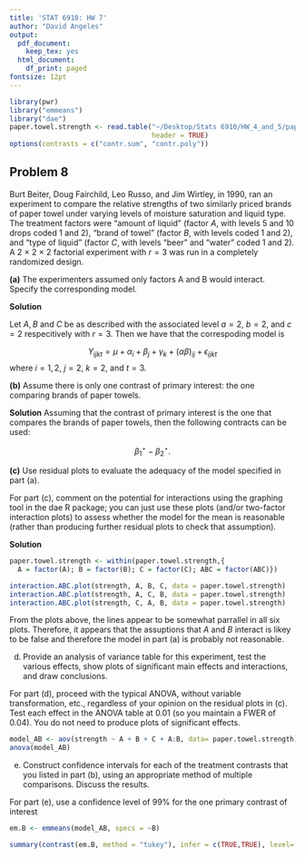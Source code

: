 ```yaml
---
title: 'STAT 6910: HW 7'
author: "David Angeles"
output:
  pdf_document:
    keep_tex: yes
  html_document:
    df_print: paged
fontsize: 12pt
---
```


```r
library(pwr)
library("emmeans")
library("dae")
paper.towel.strength <- read.table("~/Desktop/Stats 6910/HW_4_and_5/paper.towel.strength.txt",
                                   header = TRUE)
options(contrasts = c("contr.sum", "contr.poly"))
```


## Problem 8

Burt Beiter, Doug Fairchild, Leo Russo, and Jim Wirtley, in 1990, ran an experiment to compare the relative strengths of two similarly priced brands of paper towel under varying levels of moisture saturation and liquid type. The treatment factors were “amount of liquid” (factor $A$, with levels 5 and 10 drops coded 1 and 2), “brand of towel” (factor $B$, with levels coded 1 and 2), and “type of liquid” (factor $C$, with levels “beer” and “water” coded 1 and 2). A 2 × 2 × 2 factorial experiment with $r = 3$ was run in a completely randomized design. 


__(a)__ The experimenters assumed only factors A and B would interact. Specify the corresponding model.

__Solution__

Let $A, B$ and $C$ be as described with the associated level $a= 2$, $b = 2$, and $c= 2$ respecitively with $r=3$. Then we have that the correspoding model is


$$
Y_{ijk t} = \mu + \alpha_i + \beta_j + \gamma_k + (\alpha \beta)_{ij} + \epsilon_{ijk t}
$$
where $i = 1, 2$, $j = 2$, $k= 2$, and $t=3$.

__(b)__ Assume there is only one contrast of primary interest: the one comparing brands of paper towels.

__Solution__
Assuming that the contrast of primary interest is the one that compares the brands of paper towels, then the following contracts can be used:

$$
\beta_1^\star -\beta_2^\star.
$$


__(c)__ Use residual plots to evaluate the adequacy of the model specified in part (a).

For part (c), comment on the potential for interactions using the graphing tool in the dae R package; you can just use these plots (and/or two-factor interaction plots) to assess whether the model for the mean is reasonable (rather than producing further residual plots to check that assumption).

__Solution__

```r
paper.towel.strength <- within(paper.towel.strength,{
  A = factor(A); B = factor(B); C = factor(C); ABC = factor(ABC)})

interaction.ABC.plot(strength, A, B, C, data = paper.towel.strength)
interaction.ABC.plot(strength, A, C, B, data = paper.towel.strength)
interaction.ABC.plot(strength, C, A, B, data = paper.towel.strength)
```

From the plots above, the lines appear to be somewhat parrallel in all six plots. Therefore, it appears that the assuptions that $A$ and $B$ interact is likey to be false and therefore the model in part (a) is probably not reasonable.


(d) Provide an analysis of variance table for this experiment, test the various effects, show plots of significant main effects and interactions, and draw conclusions.

For part (d), proceed with the typical ANOVA, without variable transformation, etc., regardless of your opinion on the residual plots in (c). Test each effect in the ANOVA table at 0.01 (so you maintain a FWER of 0.04). You do not need to produce plots of significant effects.

```r
model_AB <- aov(strength ~ A + B + C + A:B, data= paper.towel.strength)
anova(model_AB)
```

(e) Construct confidence intervals for each of the treatment contrasts 
that you listed in part (b), using an appropriate method of multiple comparisons. 
Discuss the results.

For part (e), use a confidence level of 99% for the one primary contrast of interest


```r
em.B <- emmeans(model_AB, specs = ~B)

summary(contrast(em.B, method = "tukey"), infer = c(TRUE,TRUE), level=.99)
```







